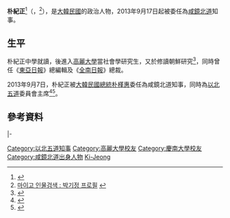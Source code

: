 {{Infobox president
| name = 朴紀正
| original_name = {{lang|ko|박기정}}
| image =
| office = 第15屆[[咸镜北道_(韩国)|咸鏡北道]]{{link-ko|咸鏡北道知事|함경북도지사|知事}}
| premier = 
| term_start =2013年9月17日
| term_end =2016年9月27日
| predecessor =金東明
| successor = 安忠濬
| birth_date = {{birth date and age|1942|3|1}}
| birth_place = {{KOR-JPN}}[[咸鏡北道_(日治時期)|咸鏡北道]]
| native_place = 
| spouse = 
| marriage_date =
| children = 
| bothers = 
| religion =
| party = 
}}

'''朴紀正'''<ref>{{Cite web |url=http://www.ibuk5do.go.kr/5do/cmm/pdf.do;jsessionid=3180DC19D78671402E57AC9BFF628DF7.5do?atchFileId=FILE_000000000004092&fileSn=0 |title=2014년11월11일(수요일) 함경북도 / 황해도 |access-date=2014-11-08 |archive-date=2016-03-04 |archive-url=https://web.archive.org/web/20160304075021/http://www.ibuk5do.go.kr/5do/cmm/pdf.do;jsessionid=3180DC19D78671402E57AC9BFF628DF7.5do?atchFileId=FILE_000000000004092&fileSn=0 |dead-url=no }}</ref>（{{lang-ko|박기정}}，{{bd|1942年|3月1日||||catIdx=P朴紀正}}<ref>[http://people.mygo.co.kr/people.php?cmd=view&pp_no=24709 마이고 인물검색 : 박기정 프로필] {{webarchive|url=https://web.archive.org/web/20141108232607/http://people.mygo.co.kr/people.php?cmd=view&pp_no=24709 |date=2014-11-08 }}</ref>），是[[大韓民國|大韓民國]]的政治人物，2013年9月17日起被委任為[[咸镜北道_(韩国)|咸鏡北道]]知事。

==生平==
朴紀正中學就讀{{link-ko|中東高等學校|중동고등학교}}，後進入[[高麗大學|高麗大學]]當社會學研究生，又於{{link-ko|慶南大學|경남대학교}}修讀朝鮮研究<ref name="in">{{Cite web |url=http://www.ibuk5do.go.kr/5do/frt/sub/a07/selectGovernor.do;jsessionid=C08E0389E0A444C9CA9DE57E2B76BBF0.5do?menu_depth=06&menu_depth2=01&menu_depth3=01 |title=홈 - 함경북도 - 도소개 - 도지사소개(도지사) |access-date=2014-11-08 |archive-date=2016-03-04 |archive-url=https://web.archive.org/web/20160304085522/http://www.ibuk5do.go.kr/5do/frt/sub/a07/selectGovernor.do;jsessionid=C08E0389E0A444C9CA9DE57E2B76BBF0.5do?menu_depth=06&menu_depth2=01&menu_depth3=01 |dead-url=no }}</ref>，同時曾任《[[東亞日報|東亞日報]]》總編輯及《[[全南日報|全南日報]]》總裁。

2013年9月7日，朴紀正被[[大韓民國總統|大韓民國總統]][[朴槿惠|朴槿惠]]委任為咸鏡北道知事，同時為[[以北五道|以北五道]]委員會主席<ref>{{Cite web |url=http://ebuk7do.co.kr/news/articleView.html?idxno=812 |title=12인위원회 개최 도민사회 현안 업무보고 |access-date=2014-11-08 |archive-date=2019-07-14 |archive-url=https://web.archive.org/web/20190714124119/http://ebuk7do.co.kr/news/articleView.html?idxno=812 |dead-url=no }}</ref><ref>{{Cite web |url=http://news1.kr/articles/?1315009 |title=朴대통령, 평남·평북·함북지사 내정 |access-date=2014-11-08 |archive-date=2019-07-13 |archive-url=https://web.archive.org/web/20190713212139/http://news1.kr/articles/?1315009 |dead-url=no }}</ref>。

==參考資料==
{{reflist}}

{{start box}}
{{s-gov}}
{{s-before|rows=2|[[金東明|金東明]]}}
{{s-title|[[以北五道|以北五道]]委員會主席|2013年9月17日－2014年}}
{{s-after|[[朴淵鏞|朴淵鏞]]}}
|-
{{s-title|[[咸镜北道_(韩国)|咸鏡北道]]{{link-ko|咸鏡北道知事|함경북도지사|知事}}|2013年9月17日－2016年9月28日}}
{{s-after|[[安忠濬|安忠濬]]}}
{{end box}}
{{DEFAULTSORT:Park Ki-Jeong}}
[[Category:以北五道知事|Category:以北五道知事]]
[[Category:高麗大學校友|Category:高麗大學校友]]
[[Category:慶南大學校友|Category:慶南大學校友]]
[[Category:咸鏡北道出身人物|Category:咸鏡北道出身人物]]
[[Category:朴姓|Ki-Jeong]]